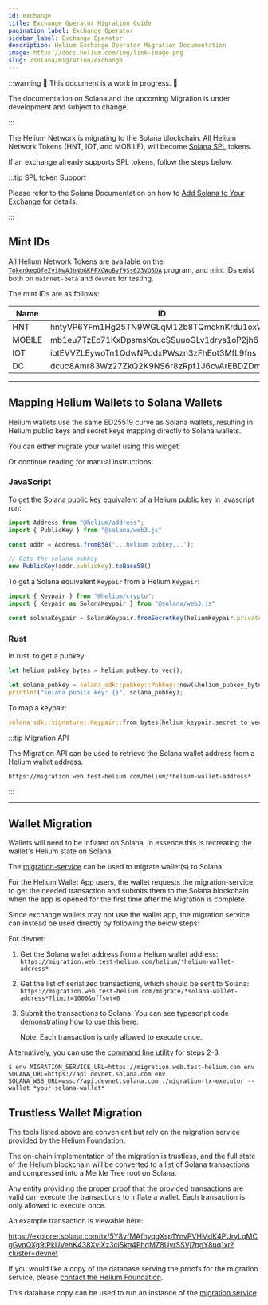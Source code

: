 ```yaml
---
id: exchange
title: Exchange Operator Migration Guide
pagination_label: Exchange Operator
sidebar_label: Exchange Operator
description: Helium Exchange Operator Migration Documentation
image: https://docs.helium.com/img/link-image.png
slug: /solana/migration/exchange
---
```



:::warning 🚧 This document is a work in progress. 🚧

The documentation on Solana and the upcoming Migration is under development and subject to change.

:::

The Helium Network is migrating to the Solana blockchain. All Helium Network Tokens (HNT, IOT, and
MOBILE), will become [Solana SPL](https://spl.solana.com/token) tokens.

If an exchange already supports SPL tokens, follow the steps below.

:::tip SPL token Support

Please refer to the Solana Documentation on how to
[Add Solana to Your Exchange](https://docs.solana.com/integrations/exchange) for details.

:::

## Mint IDs

All Helium Network Tokens are available on the
[`TokenkegQfeZyiNwAJbNbGKPFXCWuBvf9Ss623VQ5DA`](https://explorer.solana.com/address/TokenkegQfeZyiNwAJbNbGKPFXCWuBvf9Ss623VQ5DA)
program, and mint IDs exist both on `mainnet-beta` and `devnet` for testing.

The mint IDs are as follows:

| Name   | ID                                          |
| ------ | ------------------------------------------- |
| HNT    | hntyVP6YFm1Hg25TN9WGLqM12b8TQmcknKrdu1oxWux |
| MOBILE | mb1eu7TzEc71KxDpsmsKoucSSuuoGLv1drys1oP2jh6 |
| IOT    | iotEVVZLEywoTn1QdwNPddxPWszn3zFhEot3MfL9fns |
| DC     | dcuc8Amr83Wz27ZkQ2K9NS6r8zRpf1J6cvArEBDZDmm |

---

## Mapping Helium Wallets to Solana Wallets

Helium wallets use the same ED25519 curve as Solana wallets, resulting in Helium public keys and
secret keys mapping directly to Solana wallets.

You can either migrate your wallet using this widget:


<MigrateWallet />

Or continue reading for manual instructions:

### JavaScript

To get the Solana public key equivalent of a Helium public key in javascript run:

<!-- prettier-ignore -->
```javascript
import Address from "@helium/address";
import { PublicKey } from "@solana/web3.js"

const addr = Address.fromB58("...helium pubkey...");

// Gets the solana pubkey
new PublicKey(addr.publicKey).toBase58()
```

To get a Solana equivalent `Keypair` from a Helium `Keypair`:

<!-- prettier-ignore -->
```javascript
import { Keypair } from "@helium/crypto";
import { Keypair as SolanaKeypair } from "@solana/web3.js"

const solanaKeypair = SolanaKeypair.fromSecretKey(heliumKeypair.privateKey);
```

### Rust

In rust, to get a pubkey:

```rust
let helium_pubkey_bytes = helium_pubkey.to_vec();

let solana_pubkey = solana_sdk::pubkey::Pubkey::new(&helium_pubkey_bytes[1..]);
println!("solana public key: {}", solana_pubkey);
```

To map a keypair:

```rust
solana_sdk::signature::Keypair::from_bytes(helium_keypair.secret_to_vec())
```

:::tip Migration API

The Migration API can be used to retrieve the Solana wallet address from a Helium wallet address.

`https://migration.web.test-helium.com/helium/*helium-wallet-address*`

:::

---

## Wallet Migration

Wallets will need to be inflated on Solana. In essence this is recreating the wallet's Helium state
on Solana.

The
[migration-service](https://github.com/helium/helium-program-library/tree/master/packages/migration-service)
can be used to migrate wallet(s) to Solana.

For the Helium Wallet App users, the wallet requests the migration-service to get the needed
transaction and submits them to the Solana blockchain when the app is opened for the first time
after the Migration is complete.

Since exchange wallets may not use the wallet app, the migration service can instead be used
directly by following the below steps:

For devnet:

1. Get the Solana wallet address from a Helium wallet address:
   `https://migration.web.test-helium.com/helium/*helium-wallet-address*`

2. Get the list of serialized transactions, which should be sent to Solana:
   `https://migration.web.test-helium.com/migrate/*solana-wallet-address*?limit=1000&offset=0`

3. Submit the transactions to Solana. You can see typescript code demonstrating how to use this
   [here](https://github.com/helium/helium-program-library/blob/master/packages/migration-service/src/test-submit.ts#L37).

   Note: Each transaction is only allowed to execute once.

Alternatively, you can use the
[command line utility](https://github.com/helium/helium-program-library/releases/tag/v0.0.27-migration-cli)
for steps 2-3.

```
$ env MIGRATION_SERVICE_URL=https://migration.web.test-helium.com env SOLANA_URL=https://api.devnet.solana.com env SOLANA_WSS_URL=wss://api.devnet.solana.com ./migration-tx-executor --wallet *your-solana-wallet*
```

## Trustless Wallet Migration

The tools listed above are convenient but rely on the migration service provided by the Helium
Foundation.

The on-chain implementation of the migration is trustless, and the full state of the Helium
blockchain will be converted to a list of Solana transactions and compressed into a Merkle Tree root
on Solana.

Any entity providing the proper proof that the provided transactions are valid can execute the
transactions to inflate a wallet. Each transaction is only allowed to execute once.

An example transaction is viewable here:

https://explorer.solana.com/tx/5Y8vfMAfhyqgXsp1YnvPVHMdK4PUryLqMCgGynQXg9tPkUVehK438XviXz3ciSkg4PhqMZ8UyrSSVj7pgY8uq1xr?cluster=devnet

If you would like a copy of the database serving the proofs for the migration service, please
[contact the Helium Foundation](mailto:hello@helium.foundation).

This database copy can be used to run an instance of the
[migration service](https://github.com/helium/helium-program-library/tree/master/packages/migration-service)
